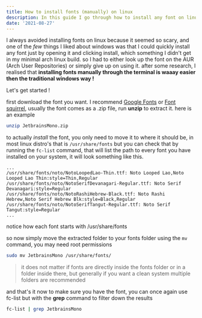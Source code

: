 ```yaml
---
title: How to install fonts (manually) on linux
description: In this guide I go through how to install any font on linux using the command line.
date: '2021-08-27'
---
```


I always avoided installing fonts on linux because it seemed so scary, and one of the _few_ things I liked about windows was that I could quickly install any font just by opening it and clicking install, which something I didn't get in my minimal arch linux build. so I had to either look up the font on the AUR (Arch User Repositories) or simply give up on using it. after some research, I realised that **installing fonts manually through the terminal is waaay easier then the traditional windows way !**

Let's get started !

first download the font you want. I recommend [Google Fonts](https://fonts.google.com) or [Font squirrel](https://fontsquirrel.com/), usually the font comes as a .zip file, run **unzip** to extract it. here is an example

```bash
unzip JetbrainsMono.zip
```

to actually _install_ the font, you only need to move it to where it should be, in most linux distro's that is `/usr/share/fonts` but you can check that by running the `fc-list` command, that will list the path to every font you have installed on your system, it will look something like this.

```
...
/usr/share/fonts/noto/NotoLoopedLao-Thin.ttf: Noto Looped Lao,Noto Looped Lao Thin:style=Thin,Regular
/usr/share/fonts/noto/NotoSerifDevanagari-Regular.ttf: Noto Serif Devanagari:style=Regular
/usr/share/fonts/noto/NotoRashiHebrew-Black.ttf: Noto Rashi Hebrew,Noto Serif Hebrew Blk:style=Black,Regular
/usr/share/fonts/noto/NotoSerifTangut-Regular.ttf: Noto Serif Tangut:style=Regular
...
```
notice how each font starts with /usr/share/fonts

so now simply move the extracted folder to your fonts folder using the `mv` command, you may need root permissions

```bash
sudo mv JetbrainsMono /usr/share/fonts/
```

> it does not matter if fonts are directly inside the fonts folder or in a folder inside there, but generally if you want a clean system multiple folders are recommended

and that's it now to make sure you have the font, you can once again use fc-list but with the **grep** command to filter down the results

```bash
fc-list | grep JetbrainsMono
```
